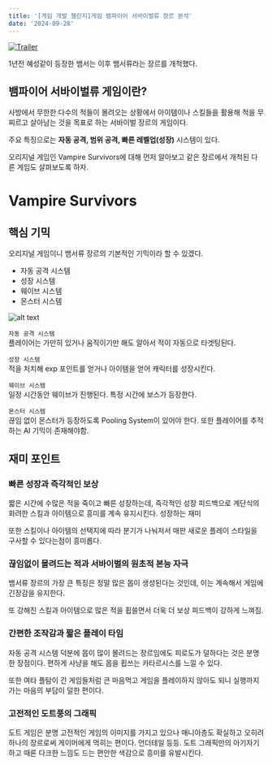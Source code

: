 ```yaml
---
title: '[게임 개발 챌린지]게임 뱀파이어 서바이벌류 장르 분석'
date: '2024-09-28'
---
```


[![Trailer](https://img.youtube.com/vi/6HXNxWbRgsg/0.jpg)](http://youtu.be/6HXNxWbRgsg)

1년전 혜성같이 등장한 뱀서는 이후 뱀서류라는 장르를 개척했다.

## 뱀파이어 서바이벌류 게임이란?
사방에서 무한한 다수의 적들이 몰려오는 상황에서 아이템이나 스킬들을 활용해 적을 무찌르고 살아남는 것을 목표로 하는 서바이벌 장르의 게임이다.

주요 특징으로는 __자동 공격, 범위 공격, 빠른 레벨업(성장)__ 시스템이 있다.

오리지널 게임인 Vampire Survivors에 대해 먼저 알아보고 같은 장르에서 개척된 다른 게임도 살펴보도록 하자.

# Vampire Survivors

## 핵심 기믹
오리지널 게임이니 뱀서류 장르의 기본적인 기믹이라 할 수 있겠다.

- 자동 공격 시스템
- 성장 시스템
- 웨이브 시스템
- 몬스터 시스템 

<GifPlayer
  gif="vampire-vampire-survivors.gif"
  still="vampire-vampire-survivors.gif"
/>

![alt text](vampire-vampire-survivors.gif)

`자동 공격 시스템`   
플레이어는 가만히 있거나 움직이기만 해도 알아서 적이 자동으로 타겟팅된다. 

`성장 시스템`  
적을 처치해 exp 포인트를 얻거나 아이템을 얻어 캐릭터를 성장시킨다. 

`웨이브 시스템`  
일정 시간동안 웨이브가 진행된다. 특정 시간에 보스가 등장한다.
 
`몬스터 시스템`  
끊임 없이 몬스터가 등장하도록 Pooling System이 있어야 한다. 또한 플레이어를 추적하는 AI 기믹이 존재해야함.

## 재미 포인트
### 빠른 성장과 즉각적인 보상

짧은 시간에 수많은 적을 죽이고 빠른 성장하는데, 즉각적인 성장 피드백으로 계단식의 화려한 스킬과 아이템으로 흥미를 계속 유지시킨다. 성장하는 재미

또한 스킬이나 아이템의 선택지에 따라 분기가 나눠저서 매판 새로운 플레이 스타일을 구사할 수 있다는점이 흥미롭다.

### 끊임없이 몰려드는 적과 서바이벌의 원초적 본능 자극
뱀서류 장르의 가장 큰 특징은 정말 많은 몹이 생성된다는 것인데, 이는 계속해서 게임에 긴장감을 유지한다. 

또 강해진 스킬과 아이템으로 많은 적을 휩쓸면서 더욱 더 보상 피드백이 강하게 느껴짐.

### 간편한 조작감과 짧은 플레이 타임
자동 공격 시스템 덕분에 몹이 많이 몰려드는 장르임에도 피로도가 덜하다는 것은 분명한 장점이다. 편하게 사냥을 해도 몹을 휩쓰는 카타르시스를 느낄 수 있다.

또한 여타 플탐이 긴 게임들처럼 큰 마음먹고 게임을 플레이하지 않아도 되니 실행까지 가는 마음의 부담이 덜한 편이다.

### 고전적인 도트풍의 그래픽
도트 게임은 분명 고전적인 게임의 이미지를 가지고 있으나 매니아층도 확실하고 오히려 하나의 장르로써 게이머에게 먹히는 편이다. 언더테일 등등. 도트 그래픽만의 아기자기하고 때론 다크한 느낌도 드는 편안한 색감으로 흥미를 유발시킨다.  